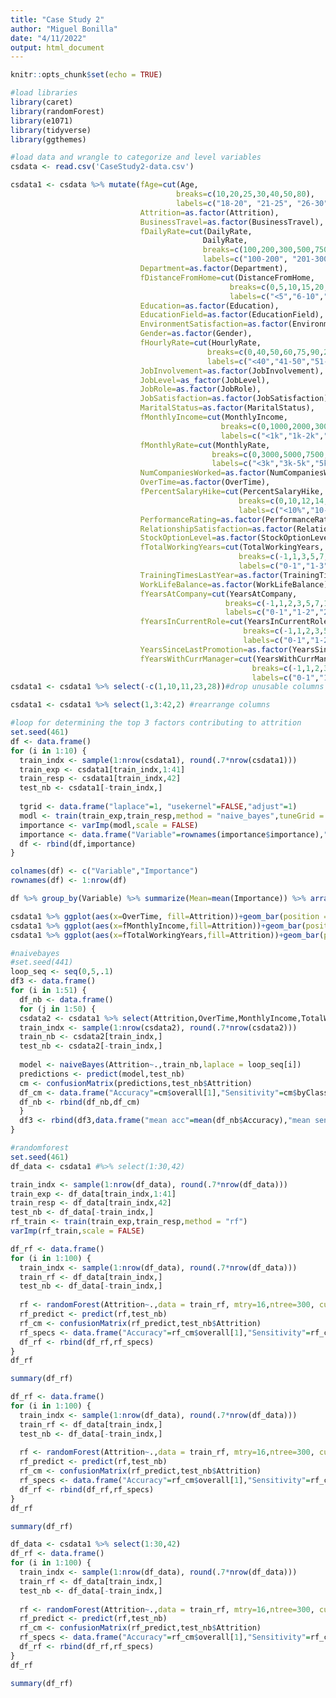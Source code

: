 ```yaml
---
title: "Case Study 2"
author: "Miguel Bonilla"
date: "4/11/2022"
output: html_document
---
```


```r
knitr::opts_chunk$set(echo = TRUE)
```

```r
#load libraries
library(caret)
library(randomForest)
library(e1071)
library(tidyverse)
library(ggthemes)

```



```r
#load data and wrangle to categorize and level variables
csdata <- read.csv('CaseStudy2-data.csv')

csdata1 <- csdata %>% mutate(fAge=cut(Age,
                                     breaks=c(10,20,25,30,40,50,80),
                                     labels=c("18-20", "21-25", "26-30", "31-40","40-50", "50+")),
                             Attrition=as.factor(Attrition),
                             BusinessTravel=as.factor(BusinessTravel),
                             fDailyRate=cut(DailyRate,
                                           DailyRate,
                                           breaks=c(100,200,300,500,750,1000,1250,1500),
                                           labels=c("100-200", "201-300", "301-500", "501-750", "751-1000", "1001-1250", "1251+")),
                             Department=as.factor(Department),
                             fDistanceFromHome=cut(DistanceFromHome,
                                                 breaks=c(0,5,10,15,20,25,30),
                                                 labels=c("<5","6-10","11-15","16-20","21-25","26-30")),
                             Education=as.factor(Education),
                             EducationField=as.factor(EducationField),
                             EnvironmentSatisfaction=as.factor(EnvironmentSatisfaction),
                             Gender=as.factor(Gender),
                             fHourlyRate=cut(HourlyRate,
                                            breaks=c(0,40,50,60,75,90,200),
                                            labels=c("<40","41-50","51-60","61-75","76-90","90+")),
                             JobInvolvement=as.factor(JobInvolvement),
                             JobLevel=as_factor(JobLevel),
                             JobRole=as.factor(JobRole),
                             JobSatisfaction=as.factor(JobSatisfaction),
                             MaritalStatus=as.factor(MaritalStatus),
                             fMonthlyIncome=cut(MonthlyIncome,
                                               breaks=c(0,1000,2000,3000,5000,7500,10000,12500,15000,17500,50000),
                                               labels=c("<1k","1k-2k","2k-3k","3k-5k","5k-7.5k","7.5k-10k","10k-12.5k","12.5k-15k","15k-17.5k",">17.5k")),
                             fMonthlyRate=cut(MonthlyRate,
                                             breaks=c(0,3000,5000,7500,10000,15000,20000,400000),
                                             labels=c("<3k","3k-5k","5k-7.5k","7.5k-10k","10k-15k","15k-20k",">20k")),
                             NumCompaniesWorked=as.factor(NumCompaniesWorked),
                             OverTime=as.factor(OverTime),
                             fPercentSalaryHike=cut(PercentSalaryHike,
                                                   breaks=c(0,10,12,14,16,18,20,22,100),
                                                   labels=c("<10%","10-12%","12-14%","14-16%","16-18%","18-20%","20-22%","<22%")),
                             PerformanceRating=as.factor(PerformanceRating),
                             RelationshipSatisfaction=as.factor(RelationshipSatisfaction),
                             StockOptionLevel=as.factor(StockOptionLevel),
                             fTotalWorkingYears=cut(TotalWorkingYears,
                                                   breaks=c(-1,1,3,5,7,10,15,20,30,60),
                                                   labels=c("0-1","1-3","3-5","5-7","7-10","10-15","15-20","20-30",">30")),
                             TrainingTimesLastYear=as.factor(TrainingTimesLastYear),
                             WorkLifeBalance=as.factor(WorkLifeBalance),
                             fYearsAtCompany=cut(YearsAtCompany,
                                                breaks=c(-1,1,2,3,5,7,10,15,20,60),
                                                labels=c("0-1","1-2","2-3","3-5","5-7","7-10","10-15","15-20",">20")),
                             fYearsInCurrentRole=cut(YearsInCurrentRole,
                                                    breaks=c(-1,1,2,3,5,7,10,15,60),
                                                    labels=c("0-1","1-2","2-3","3-5","5-7","7-10","10-15",">15")),
                             YearsSinceLastPromotion=as.factor(YearsSinceLastPromotion),
                             fYearsWithCurrManager=cut(YearsWithCurrManager,
                                                      breaks=c(-1,1,2,3,5,7,10,14,60),
                                                      labels=c("0-1","1-2","2-3","3-5","5-7","7-10","10-14",">14")))
csdata1 <- csdata1 %>% select(-c(1,10,11,23,28))#drop unusable columns

csdata1 <- csdata1 %>% select(1,3:42,2) #rearrange columns

```

```r
#loop for determining the top 3 factors contributing to attrition
set.seed(461)
df <- data.frame()
for (i in 1:10) {
  train_indx <- sample(1:nrow(csdata1), round(.7*nrow(csdata1)))
  train_exp <- csdata1[train_indx,1:41]
  train_resp <- csdata1[train_indx,42]
  test_nb <- csdata1[-train_indx,]
  
  tgrid <- data.frame("laplace"=1, "usekernel"=FALSE,"adjust"=1)
  modl <- train(train_exp,train_resp,method = "naive_bayes",tuneGrid = tgrid,metric = "Kappa")
  importance <- varImp(modl,scale = FALSE)
  importance <- data.frame("Variable"=rownames(importance$importance),"Importance"=importance$importance[1])
  df <- rbind(df,importance)
}

colnames(df) <- c("Variable","Importance")
rownames(df) <- 1:nrow(df)

df %>% group_by(Variable) %>% summarize(Mean=mean(Importance)) %>% arrange(desc(Mean))
```


```r
csdata1 %>% ggplot(aes(x=OverTime, fill=Attrition))+geom_bar(position = "fill")+ggtitle("Attrition Rate for Overtime")+ylab("Proportion")+theme_calc()+theme_calc()+scale_fill_brewer()
csdata1 %>% ggplot(aes(x=fMonthlyIncome,fill=Attrition))+geom_bar(position = "fill")+ggtitle("Attrition Rate for Monthly Income Ranges")+ylab("Proportion")+theme_calc()+scale_fill_brewer()
csdata1 %>% ggplot(aes(x=fTotalWorkingYears,fill=Attrition))+geom_bar(position = "fill")+ggtitle("Attrition Rate for Total Working Years Ranges")+ylab("Proportion")+theme_calc()+scale_fill_brewer()

```


```r
#naivebayes
#set.seed(441)
loop_seq <- seq(0,5,.1)
df3 <- data.frame()
for (i in 1:51) {
  df_nb <- data.frame()
  for (j in 1:50) {
  csdata2 <- csdata1 %>% select(Attrition,OverTime,MonthlyIncome,TotalWorkingYears,YearsAtCompany,StockOptionLevel,MaritalStatus,JobLevel,YearsInCurrentRole,YearsWithCurrManager,Age,JobInvolvement,JobRole,JobSatisfaction,Department,DistanceFromHome,EnvironmentSatisfaction,WorkLifeBalance,TrainingTimesLastYear,Education,MonthlyRate,NumCompaniesWorked,DailyRate,RelationshipSatisfaction,HourlyRate,YearsSinceLastPromotion,BusinessTravel,EducationField,PercentSalaryHike)
  train_indx <- sample(1:nrow(csdata2), round(.7*nrow(csdata2)))
  train_nb <- csdata2[train_indx,]
  test_nb <- csdata2[-train_indx,]
  
  model <- naiveBayes(Attrition~.,train_nb,laplace = loop_seq[i])
  predictions <- predict(model,test_nb)
  cm <- confusionMatrix(predictions,test_nb$Attrition)
  df_cm <- data.frame("Accuracy"=cm$overall[1],"Sensitivity"=cm$byClass[1],"Specificity"=cm$byClass[2])
  df_nb <- rbind(df_nb,df_cm)
  }
  df3 <- rbind(df3,data.frame("mean acc"=mean(df_nb$Accuracy),"mean sens"=mean(df_nb$Sensitivity),"mean spec"=mean(df_nb$Specificity),"laplace"=i))
}
```


```r
#randomforest
set.seed(461)
df_data <- csdata1 #%>% select(1:30,42)

train_indx <- sample(1:nrow(df_data), round(.7*nrow(df_data)))
train_exp <- df_data[train_indx,1:41]
train_resp <- df_data[train_indx,42]
test_nb <- df_data[-train_indx,]
rf_train <- train(train_exp,train_resp,method = "rf")
varImp(rf_train,scale = FALSE)

```

```r
df_rf <- data.frame()
for (i in 1:100) {
  train_indx <- sample(1:nrow(df_data), round(.7*nrow(df_data)))
  train_rf <- df_data[train_indx,]
  test_nb <- df_data[-train_indx,]
  
  rf <- randomForest(Attrition~.,data = train_rf, mtry=16,ntree=300, cutoff = c(.71,.15))
  rf_predict <- predict(rf,test_nb)
  rf_cm <- confusionMatrix(rf_predict,test_nb$Attrition)
  rf_specs <- data.frame("Accuracy"=rf_cm$overall[1],"Sensitivity"=rf_cm$byClass[1],"Specificity"=rf_cm$byClass[2])
  df_rf <- rbind(df_rf,rf_specs)
}
df_rf

summary(df_rf)
```
```r
df_rf <- data.frame()
for (i in 1:100) {
  train_indx <- sample(1:nrow(df_data), round(.7*nrow(df_data)))
  train_rf <- df_data[train_indx,]
  test_nb <- df_data[-train_indx,]
  
  rf <- randomForest(Attrition~.,data = train_rf, mtry=16,ntree=300, cutoff = c(.71,.15))
  rf_predict <- predict(rf,test_nb)
  rf_cm <- confusionMatrix(rf_predict,test_nb$Attrition)
  rf_specs <- data.frame("Accuracy"=rf_cm$overall[1],"Sensitivity"=rf_cm$byClass[1],"Specificity"=rf_cm$byClass[2])
  df_rf <- rbind(df_rf,rf_specs)
}
df_rf

summary(df_rf)
```

```r
df_data <- csdata1 %>% select(1:30,42)
df_rf <- data.frame()
for (i in 1:100) {
  train_indx <- sample(1:nrow(df_data), round(.7*nrow(df_data)))
  train_rf <- df_data[train_indx,]
  test_nb <- df_data[-train_indx,]
  
  rf <- randomForest(Attrition~.,data = train_rf, mtry=16,ntree=300, cutoff = c(.71,.15))
  rf_predict <- predict(rf,test_nb)
  rf_cm <- confusionMatrix(rf_predict,test_nb$Attrition)
  rf_specs <- data.frame("Accuracy"=rf_cm$overall[1],"Sensitivity"=rf_cm$byClass[1],"Specificity"=rf_cm$byClass[2])
  df_rf <- rbind(df_rf,rf_specs)
}
df_rf

summary(df_rf)
```

